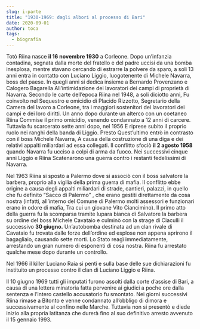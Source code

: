 ```yaml
---
slug: i-parte
title: "1930-1969: dagli albori al processo di Bari"
date: 2020-09-01
author: toca
tags:
  - biografia
---
```

Totò Riina nasce **il 16 novembre 1930** a Corleone. Dopo un’infanzia contadina, segnata dalla morte del fratello e del padre uccisi da una bomba inesplosa, mentre stavano cercando di estrarre la polvere da sparo, a soli 13 anni entra in contatto con Luciano Liggio, luogotenente di Michele Navarra, boss del paese. In quegli anni si dedica insieme a Bernardo Provenzano e Calogero Bagarella All’intimidazione dei lavoratori dei campi di proprietà di Navarra. Secondo le carte dell’epoca Riina nel 1948, a soli diciotto anni, Fu coinvolto nel Sequestro e omicidio di Placido Rizzotto, Segretario della Camera del lavoro a Corleone, tra i maggiori sostenitori dei lavoratori dei campi e dei loro diritti. Un anno dopo durante un alterco con un coetaneo Riina Commise il primo omicidio, venendo condannato a 12 anni di carcere. Tuttavia fu scarcerato sette anni dopo, nel 1956 E riprese subito il proprio ruolo nei ranghi della banda di Liggio. Presto Quest’ultimo entrò in contrasto con il boss Michele Navarra, A causa della costruzione di una diga e dei relativi appalti miliardari ad essa collegati. Il conflitto sfociò **il 2 agosto 1958** quando Navarra fu ucciso a colpi di arma da fuoco. Nei successivi cinque anni Liggio e Riina Scatenarono una guerra contro i restanti fedelissimi di Navarra.

Nel 1963 Riina si spostò a Palermo dove si associò con il boss salvatore la barbera, proprio alla vigilia della prima guerra di mafia. Il conflitto ebbe origine a causa degli appalti miliardari di strade, cantieri, palazzi, in quello che fu definito “Sacco di Palermo” , che erano gestiti direttamente da cosa nostra (infatti, all’interno del Comune di Palermo molti assessori e funzionari erano in odore di mafia, Tra cui un giovane Vito Ciancimino). Il primo atto della guerra fu la scomparsa tramite lupara bianca di Salvatore la barbera su ordine del boss Michele Cavataio e culminò con la strage di Ciaculli il successivo **30 giugno.** Un’autobomba destinata ad un clan rivale di Cavataio fu trovata dalle forze dell’ordine ed esplose non appena aprirono il bagagliaio, causando sette morti. Lo Stato reagì immediatamente, arrestando un gran numero di esponenti di cosa nostra. Riina fu arrestato qualche mese dopo durante un controllo.

Nel 1966 il killer Luciano Raia si pentì e sulla base delle sue dichiarazioni fu instituito un processo contro il clan di Luciano Liggio e Riina.

Il 10 giugno 1969 tutti gli imputati furono assolti dalla corte d’assise di Bari, a causa di una lettera minatoria fatta pervenire ai giudici a poche ore dalla sentenza e l’intero castello accusatorio fu smontato. Nei giorni successivi Riina rimase a Bitonto e venne condannato all’obbligo di dimora e successivamente al confino nelle Marche. Tuttavia non si presentò e diede inizio alla propria latitanza che durerà fino al suo definitivo arresto avvenuto il 15 gennaio 1993.